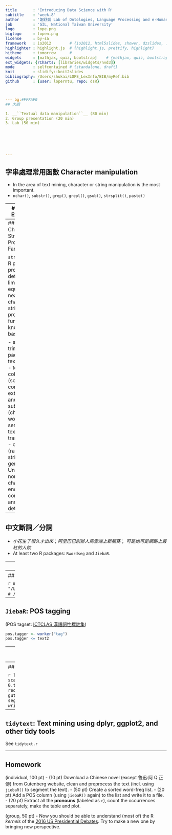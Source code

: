 ```yaml
---
title       : 'Introducing Data Science with R'
subtitle    : 'week.8'
author      : '謝舒凱 Lab of Ontologies, Language Processing and e-Humanities'
job         : 'GIL, National Taiwan University'
logo        : lope.png
biglogo     : lopen.png
license     : by-sa
framework   : io2012        # {io2012, html5slides, shower, dzslides, ...}
highlighter : highlight.js  # {highlight.js, prettify, highlight}
hitheme     : tomorrow      # 
widgets     : [mathjax, quiz, bootstrap]    # {mathjax, quiz, bootstrap}
ext_widgets: {rCharts: [libraries/widgets/nvd3]}
mode        : selfcontained # {standalone, draft}
knit        : slidify::knit2slides
bibliography: /Users/shukai/LOPE_LexInfo/BIB/myRef.bib
github      : {user: loperntu, repo: dsR}



--- bg:#FFFAF0
## 大綱

1. __``Textual data manipulation``__ (80 min)
2. Group presentation (20 min)
3. Lab (50 min)






---
```

## 字串處理常用函數 Character manipulation

- In the area of text mining, character or string manipulation is the most important.
- `nchar()`, `substr()`, `grep()`, `grepl()`, `gsub()`, `strsplit()`, `paste()`



---
## Regular Expression

[RStudio REGEX cheat sheet](https://www.rstudio.com/wp-content/uploads/2016/09/RegExCheatsheet.pdf) 


---
## `stringr`: Character String Processing Facilities

`stringi` is an R package providing (but definitely not limiting to) equivalents of nearly all the character string processing functions known from base R. 

- string trimming, padding, and text wrapping,
- text collation (sorting and comparing), 
- extracting and replacing substrings (characters, words, and sentences), 
- text transliteration,
- others (random string generation; Unicode normalization; character encoding conversion and detection;)




---
## 中文斷詞／分詞

- *小花生了很久才出來*；*阿里巴巴創辦人馬雲端上新服務*； *可是她可是網路上最紅的人欸*
- At least two R packages: `Rwordseg` and `JiebaR`.




---
## `JiebaR`

- 先使用 `worker()` 初始化分詞引擎。

```r
require(jiebaR)
require(jiebaRD)
mixSeg <- worker()  
#hmmSeg <- worker(type = "hmm")
text2 <- "總有一天你會醒來，告訴我一切都是假的"
segment(text2, mixSeg)
# 或是利用分詞運算子 <=
#mixSeg <= text2
#segment(".\\data\\test.txt", mixSeg)
```

---
## `JiebaR`: 客製化 custimization

```r
mixSeg
# $user
# "/Library/Frameworks/R.framework/Versions/3.2/Resources/library
# /jiebaRD/dict/user.dict.utf8"
```



---
## `JiebaR`: POS tagging 
(POS tagset: [ICTCLAS 漢語詞性標註集](http://www.cnblogs.com/chenbjin/p/4341930.html))


```r
pos.tagger <- worker("tag")
pos.tagger <= text2
```


---
## `JiebaR`: Keywords Extraction and Similarity Calculation

- `Simhash` algorithm

```r
key.extract <- worker(type = "keywords", topn = 1)
key.extract <= text2
sim <- worker(type = "simhash", topn = 2)
sim <= text2
```

---
## [Exercise.1]: 魯迅:阿 Q 正傳


```r
luxun <- scan("http://www.gutenberg.org/files/25332/25332-0.txt",
                what="char", sep="\n")
# another lazy way
require(gutenbergr)
luxun <- gutenberg_download(25332)
luxun.seg <- segment(luxun$text, mixSeg)
write.table(luxun.seg, 'luxun.txt')
```




---
## `tidytext`: Text mining using dplyr, ggplot2, and other tidy tools

See `tidytext.r`



---
## Homework

(individual, 100 pt)
- (10 pt) Download a Chinese novel (except 魯迅:阿 Q 正傳) from Gutenberg website, clean and preprocess the text (incl. using `jiebaR()` to segment the text). 
- (50 pt) Create a sorted word-freq list. 
- (20 pt) Add a POS column (using `jiebaR()` again) to the list and write it to a file.
- (20 pt) Extract all the **pronouns** (labeled as `r`), count the occurrences separately, make the table and plot.

(group, 50 pt)
- Now you should be able to understand (most of) the R *kernels* of the [2016 US Presidential Debates](https://www.kaggle.com/mrisdal/2016-us-presidential-debates/kernels). Try to make a new one by bringing new perspective.




